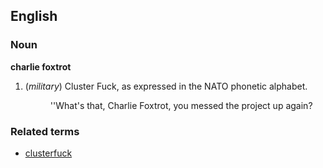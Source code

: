 ==English== <!-- thought I was logged in, honest --dmh-->
===Noun===
'''charlie foxtrot'''

# (''military'') Cluster Fuck, as expressed in the NATO phonetic alphabet.
#: ''What's that, Charlie Foxtrot, you messed the project up again?

===Related terms===
*[[clusterfuck]]